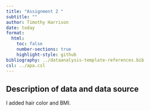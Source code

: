 ```yaml
---
title: "Assignment 2 "
subtitle: ""
author: Timothy Harrison
date: today
format:
  html:
    toc: false
    number-sections: true
    highlight-style: github
bibliography: ../dataanalysis-template-references.bib
csl: ../apa.csl
---
```


<!-- The structure below is one possible setup for a data analysis project (including the course project). For a manuscript, adjust as needed.  -->
<!-- You don't need to have exactly these sections, but the content covering those sections should be addressed. -->

<!-- This uses MS Word as output format. [See here](https://quarto.org/docs/output-formats/ms-word.html) for more information. You can switch to other formats, like html or pdf. See [the Quarto documentation](https://quarto.org/) for other formats. -->


<!-- ```{r, echo=FALSE, message=FALSE} -->
<!-- # load a few R packages -->
<!-- library(here) -->
<!-- library(knitr) -->
<!-- ``` -->



<!-- # Summary/Abstract -->
<!-- _Write a summary of your project._ -->


<!-- {{< pagebreak >}} -->


<!-- # Introduction  -->

<!-- ## General Background Information -->
<!-- _Provide enough background on your topic that others can understand the why and how of your analysis_  -->

## Description of data and data source
I added hair color and BMI.
<!-- ## Questions/Hypotheses to be addressed -->
<!-- _State the research questions you plan to answer with this analysis._ -->

<!-- To cite other work (important everywhere, but likely happens first in introduction), make sure your references are in the bibtex file specified in the YAML header above (here `dataanalysis_template_references.bib`) and have the right bibtex key. Then you can include like this: -->

<!-- Examples of reproducible research projects can for instance be found in [@mckay2020; @mckay2020a] -->

<!-- {{< pagebreak >}} -->


<!-- # Methods  -->

<!-- _Describe your methods. That should describe the data, the cleaning processes, and the analysis approaches. You might want to provide a shorter description here and all the details in the supplement._ -->


<!-- ## Data aquisition -->
<!-- _As applicable, explain where and how you got the data. If you directly import the data from an online source, you can combine this section with the next._ -->


<!-- ## Data import and cleaning -->
<!-- _Write code that reads in the file and cleans it so it's ready for analysis. Since this will be fairly long code for most datasets, it might be a good idea to have it in one or several R scripts. If that is the case, explain here briefly what kind of cleaning/processing you do, and provide more details and well documented code somewhere (e.g. as supplement in a paper). All materials, including files that contain code, should be commented well so everyone can follow along._ -->


<!-- ## Statistical analysis -->
<!-- _Explain anything related to your statistical analyses._ -->


<!-- {{< pagebreak >}} -->


<!-- # Results -->

<!-- ## Exploratory/Descriptive analysis -->

<!-- _Use a combination of text/tables/figures to explore and describe your data. Show the most important descriptive results here. Additional ones should go in the supplement. Even more can be in the R and Quarto files that are part of your project._ -->


<!-- @tbl-summarytable shows a summary of the data. -->

<!-- Note the loading of the data providing a **relative** path using the `../../` notation. (Two dots means a folder up). You never want to specify an **absolute** path like `C:\ahandel\myproject\results\` because if you share this with someone, it won't work for them since they don't have that path. You can also use the `here` R package to create paths. See examples of that below. **I recommend the `here` package, but I'm showing the other approach here just in case you encounter it.** -->

<!-- ```{r} -->
<!-- #| label: tbl-summarytable -->
<!-- #| tbl-cap: "Data summary table." -->
<!-- #| echo: FALSE -->
<!-- resulttable=readRDS("../../results/tables-files/summarytable.rds") -->
<!-- knitr::kable(resulttable) -->
<!-- ``` -->



<!-- ## Basic statistical analysis -->

<!-- _To get some further insight into your data, if reasonable you could compute simple statistics (e.g. simple models with 1 predictor) to look for associations between your outcome(s) and each individual predictor variable. Though note that unless you pre-specified the outcome and main exposure, any "p<0.05 means statistical significance" interpretation is not valid._ -->


<!-- @fig-result shows a scatterplot figure produced by one of the R scripts. -->

<!-- ```{r} -->
<!-- #| label: fig-result -->
<!-- #| fig-cap: "Height and weight stratified by gender." -->
<!-- #| echo: FALSE -->
<!-- knitr::include_graphics(here("starter-analysis-exercise","results","figures","height-weight-stratified.png")) -->
<!-- ``` -->


<!-- ## Full analysis -->

<!-- _Use one or several suitable statistical/machine learning methods to analyze your data and to produce meaningful figures, tables, etc. This might again be code that is best placed in one or several separate R scripts that need to be well documented. You want the code to produce figures and data ready for display as tables, and save those. Then you load them here._ -->

<!-- Example @tbl-resulttable2 shows a summary of a linear model fit. -->

<!-- ```{r} -->
<!-- #| label: tbl-resulttable2 -->
<!-- #| tbl-cap: "Linear model fit table." -->
<!-- #| echo: FALSE -->
<!-- resulttable2 = readRDS(here("starter-analysis-exercise","results","tables-files","resulttable2.rds")) -->
<!-- knitr::kable(resulttable2) -->
<!-- ``` -->


<!-- {{< pagebreak >}} -->


<!-- # Discussion -->

<!-- ## Summary and Interpretation -->
<!-- _Summarize what you did, what you found and what it means._ -->

<!-- ## Strengths and Limitations -->
<!-- _Discuss what you perceive as strengths and limitations of your analysis._ -->

<!-- ## Conclusions -->
<!-- _What are the main take-home messages?_ -->

<!-- _Include citations in your Rmd file using bibtex, the list of references will automatically be placed at the end_ -->

<!-- This paper [@leek2015] discusses types of analyses.  -->

<!-- These papers [@mckay2020; @mckay2020a] are good examples of papers published using a fully reproducible setup similar to the one shown in this template.  -->

<!-- Note that this cited reference will show up at the end of the document, the reference formatting is determined by the CSL file specified in the YAML header. Many more style files for almost any journal [are available](https://www.zotero.org/styles). You also specify the location of your bibtex reference file in the YAML. You can call your reference file anything you like, I just used the generic word `references.bib` but giving it a more descriptive name is probably better. -->


<!-- {{< pagebreak >}} -->

<!-- # References -->



